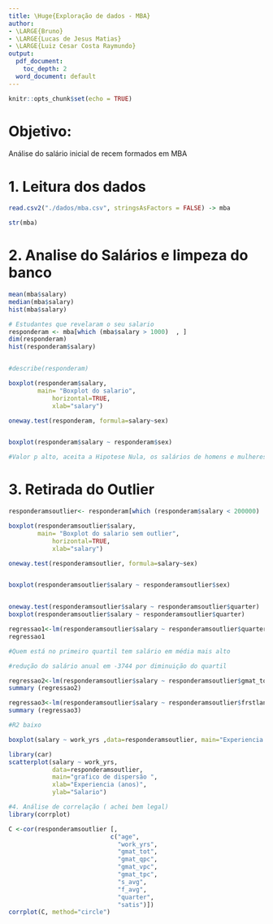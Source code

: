 ---
title: \Huge{Exploração de dados - MBA}
author:
- \LARGE{Bruno}
- \LARGE{Lucas de Jesus Matias}
- \LARGE{Luiz Cesar Costa Raymundo}
output:
  pdf_document:
    toc_depth: 2
  word_document: default
---


```{r setup, include=FALSE}
knitr::opts_chunk$set(echo = TRUE)

```
\newpage
\tableofcontents
\newpage

# Objetivo:

Análise do salário inicial de recem formados em MBA

# 1. Leitura dos dados

```{r}
read.csv2("./dados/mba.csv", stringsAsFactors = FALSE) -> mba

str(mba)

```

# 2. Analise do Salários e limpeza do banco


```{r}
mean(mba$salary)
median(mba$salary)
hist(mba$salary)

# Estudantes que revelaram o seu salario
responderam <- mba[which (mba$salary > 1000)  , ]
dim(responderam)
hist(responderam$salary)


#describe(responderam)

boxplot(responderam$salary,
        main= "Boxplot do salario",
            horizontal=TRUE,
            xlab="salary")

oneway.test(responderam, formula=salary~sex)


boxplot(responderam$salary ~ responderam$sex)

#Valor p alto, aceita a Hipotese Nula, os salários de homens e mulheres em média são iguais

```



# 3. Retirada do Outlier
```{r}

responderamsoutlier<- responderam[which (responderam$salary < 200000)  , ]

boxplot(responderamsoutlier$salary,
        main= "Boxplot do salario sem outlier",
            horizontal=TRUE,
            xlab="salary")

oneway.test(responderamsoutlier, formula=salary~sex)


boxplot(responderamsoutlier$salary ~ responderamsoutlier$sex)



```

```{r}
oneway.test(responderamsoutlier$salary ~ responderamsoutlier$quarter)
boxplot(responderamsoutlier$salary ~ responderamsoutlier$quarter)

regressao1<-lm(responderamsoutlier$salary ~ responderamsoutlier$quarter)
regressao1

#Quem está no primeiro quartil tem salário em média mais alto

#redução do salário anual em -3744 por diminuição do quartil
```

```{r}

regressao2<-lm(responderamsoutlier$salary ~ responderamsoutlier$gmat_tot)
summary (regressao2)
```

```{r}
regressao3<-lm(responderamsoutlier$salary ~ responderamsoutlier$frstlang)
summary (regressao3)

#R2 baixo
```

```{r}
boxplot(salary ~ work_yrs ,data=responderamsoutlier, main="Experiencia X salário", ylab="Experiencia", xlab="Salario", horizontal=TRUE)

```

```{r}
library(car)
scatterplot(salary ~ work_yrs, 
            data=responderamsoutlier,
            main="grafico de dispersão ",
            xlab="Experiencia (anos)",
            ylab="Salario")
```
```{r}

#4. Análise de correlação ( achei bem legal)
library(corrplot)

C <-cor(responderamsoutlier [, 
                            c("age",
                              "work_yrs",
                              "gmat_tot",
                              "gmat_qpc",
                              "gmat_vpc",
                              "gmat_tpc",
                              "s_avg",
                              "f_avg",
                              "quarter",
                              "satis")]) 
corrplot(C, method="circle")


```

